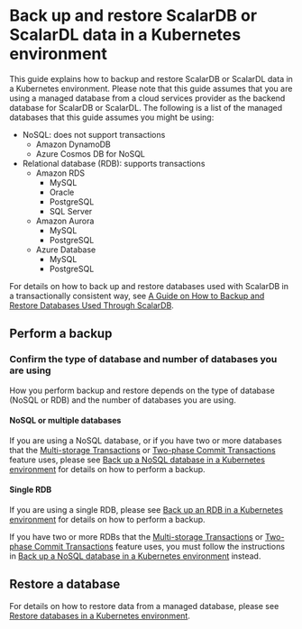 # Back up and restore ScalarDB or ScalarDL data in a Kubernetes environment

This guide explains how to backup and restore ScalarDB or ScalarDL data in a Kubernetes environment. Please note that this guide assumes that you are using a managed database from a cloud services provider as the backend database for ScalarDB or ScalarDL. The following is a list of the managed databases that this guide assumes you might be using:

* NoSQL: does not support transactions
   * Amazon DynamoDB
   * Azure Cosmos DB for NoSQL
* Relational database (RDB): supports transactions
   * Amazon RDS
      * MySQL
      * Oracle
      * PostgreSQL
      * SQL Server
   * Amazon Aurora
      * MySQL
      * PostgreSQL
   * Azure Database
      * MySQL
      * PostgreSQL

For details on how to back up and restore databases used with ScalarDB in a transactionally consistent way, see [A Guide on How to Backup and Restore Databases Used Through ScalarDB](https://github.com/scalar-labs/scalardb/blob/master/docs/backup-restore.mdx).

## Perform a backup

### Confirm the type of database and number of databases you are using

How you perform backup and restore depends on the type of database (NoSQL or RDB) and the number of databases you are using.

#### NoSQL or multiple databases

If you are using a NoSQL database, or if you have two or more databases that the [Multi-storage Transactions](https://github.com/scalar-labs/scalardb/blob/master/docs/multi-storage-transactions.mdx) or [Two-phase Commit Transactions](https://github.com/scalar-labs/scalardb/blob/master/docs/two-phase-commit-transactions.mdx) feature uses, please see [Back up a NoSQL database in a Kubernetes environment](./BackupNoSQL.mdx) for details on how to perform a backup.

#### Single RDB

If you are using a single RDB, please see [Back up an RDB in a Kubernetes environment](./BackupRDB.mdx) for details on how to perform a backup.

If you have two or more RDBs that the [Multi-storage Transactions](https://github.com/scalar-labs/scalardb/blob/master/docs/multi-storage-transactions.mdx) or [Two-phase Commit Transactions](https://github.com/scalar-labs/scalardb/blob/master/docs/two-phase-commit-transactions.mdx) feature uses, you must follow the instructions in [Back up a NoSQL database in a Kubernetes environment](./BackupNoSQL.mdx) instead.

## Restore a database

For details on how to restore data from a managed database, please see [Restore databases in a Kubernetes environment](./RestoreDatabase.mdx).
